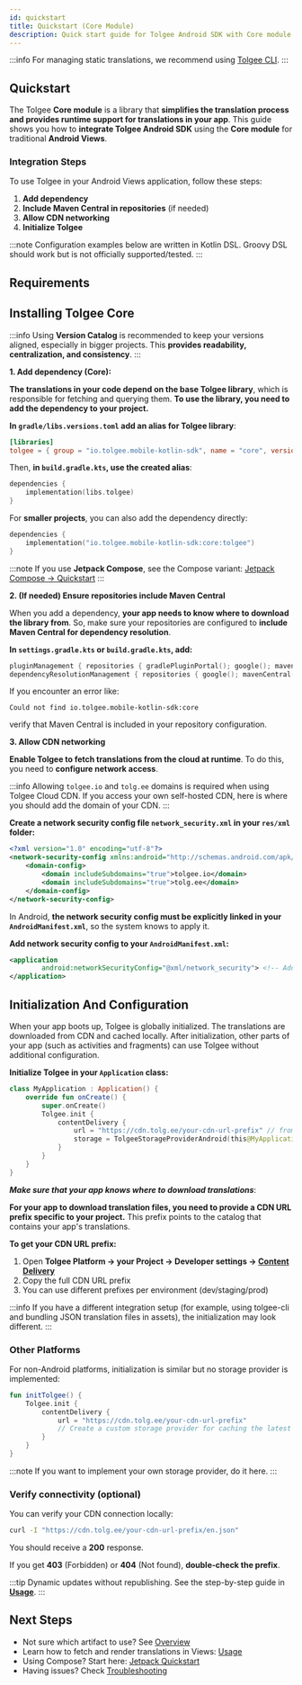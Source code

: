 ```yaml
---
id: quickstart
title: Quickstart (Core Module)
description: Quick start guide for Tolgee Android SDK with Core module (traditional Android Views)
---
```



:::info
For managing static translations, we recommend using [Tolgee CLI](https://github.com/tolgee/tolgee-cli).
:::

## Quickstart

The Tolgee **Core module** is a library that **simplifies the translation process and provides runtime support for translations in your app**.
This guide shows you how to **integrate Tolgee Android SDK** using the **Core module** for traditional **Android Views**.

### Integration Steps

To use Tolgee in your Android Views application, follow these steps:

1. **Add dependency**
2. **Include Maven Central in repositories** (if needed)
3. **Allow CDN networking**
4. **Initialize Tolgee**

:::note
Configuration examples below are written in Kotlin DSL. Groovy DSL should work but is not officially supported/tested.
:::

## Requirements

<AndroidApiRequirement />

## Installing Tolgee Core

:::info
Using **Version Catalog** is recommended to keep your versions aligned, especially in bigger projects.
This **provides readability, centralization, and consistency**.
:::

**1. Add dependency (Core):**

**The translations in your code depend on the base Tolgee library**, which is responsible for fetching and querying them.
**To use the library, you need to add the dependency to your project.**

**In `gradle/libs.versions.toml` add an alias for Tolgee library**:

```toml
[libraries]
tolgee = { group = "io.tolgee.mobile-kotlin-sdk", name = "core", version.ref = "tolgee" }
```

Then, **in `build.gradle.kts`, use the created alias**:

```kotlin
dependencies {
    implementation(libs.tolgee)
}
```

For **smaller projects**, you can also add the dependency directly:

```kotlin
dependencies {
    implementation("io.tolgee.mobile-kotlin-sdk:core:tolgee")
}
```

:::note
If you use **Jetpack Compose**, see the Compose variant: [Jetpack Compose -> Quickstart](/android-sdk/jetpack/quickstart)
:::

**2. (If needed) Ensure repositories include Maven Central**

When you add a dependency, **your app needs to know where to download the library from**. So, make sure your repositories are configured to **include Maven Central for dependency resolution**.

**In `settings.gradle.kts` or `build.gradle.kts`, add:**

```kotlin
pluginManagement { repositories { gradlePluginPortal(); google(); mavenCentral() } }
dependencyResolutionManagement { repositories { google(); mavenCentral() } }
```

If you encounter an error like:

```text
Could not find io.tolgee.mobile-kotlin-sdk:core
```

verify that Maven Central is included in your repository configuration.

**3. Allow CDN networking**

**Enable Tolgee to fetch translations from the cloud at runtime**. To do this, you need to **configure network access**.

:::info
Allowing `tolgee.io` and `tolg.ee` domains is required when using Tolgee Cloud CDN.
If you access your own self-hosted CDN, here is where you should add the domain of your CDN.
:::

**Create a network security config file `network_security.xml` in your `res/xml` folder:**

```xml
<?xml version="1.0" encoding="utf-8"?>
<network-security-config xmlns:android="http://schemas.android.com/apk/res/android">
    <domain-config>
        <domain includeSubdomains="true">tolgee.io</domain>
        <domain includeSubdomains="true">tolg.ee</domain>
    </domain-config>
</network-security-config>
```

In Android, **the network security config must be explicitly linked in your `AndroidManifest.xml`**, so the system knows to apply it.

**Add network security config to your `AndroidManifest.xml`:**

```xml
<application
        android:networkSecurityConfig="@xml/network_security"> <!-- Add this line to your existing application tag -->
</application>
```

## Initialization And Configuration

When your app boots up, Tolgee is globally initialized.
The translations are downloaded from CDN and cached locally.
After initialization, other parts of your app (such as activities and fragments) can use Tolgee without additional configuration.

**Initialize Tolgee in your `Application` class:**

```kotlin
class MyApplication : Application() {
    override fun onCreate() {
        super.onCreate()
        Tolgee.init {
            contentDelivery {
                url = "https://cdn.tolg.ee/your-cdn-url-prefix" // from Tolgee Platform → Content Delivery
                storage = TolgeeStorageProviderAndroid(this@MyApplication, BuildConfig.VERSION_CODE) // cache invalidates on app update
            }
        }
    }
}
```

**_Make sure that your app knows where to download translations_**:

**For your app to download translation files, you need to provide a CDN URL prefix specific to your project.**
This prefix points to the catalog that contains your app's translations.

**To get your CDN URL prefix:**

1. Open **Tolgee Platform → your Project → Developer settings → [Content Delivery](/platform/projects_and_organizations/content_delivery)**
2. Copy the full CDN URL prefix
3. You can use different prefixes per environment (dev/staging/prod)

:::info
If you have a different integration setup (for example, using tolgee-cli and bundling JSON translation files in assets), the initialization may look different.
:::

### Other Platforms

For non-Android platforms, initialization is similar but no storage provider is implemented:

```kotlin
fun initTolgee() {
    Tolgee.init {
        contentDelivery {
            url = "https://cdn.tolg.ee/your-cdn-url-prefix"
            // Create a custom storage provider for caching the latest translations from CDN if needed
        }
    }
}
```

:::note
If you want to implement your own storage provider, do it here.
:::

### Verify connectivity (optional)

You can verify your CDN connection locally:

```bash
curl -I "https://cdn.tolg.ee/your-cdn-url-prefix/en.json"
```

You should receive a **200** response.

If you get **403** (Forbidden) or **404** (Not found), **double‑check the prefix**.

:::tip
Dynamic updates without republishing. See the step-by-step guide in [**Usage**](./usage.mdx).
:::

## Next Steps

- Not sure which artifact to use? See [Overview](../overview.mdx)
- Learn how to fetch and render translations in Views: [Usage](./usage.mdx)
- Using Compose? Start here: [Jetpack Quickstart](../jetpack/quickstart.mdx)
- Having issues? Check [Troubleshooting](./troubleshooting.mdx)
